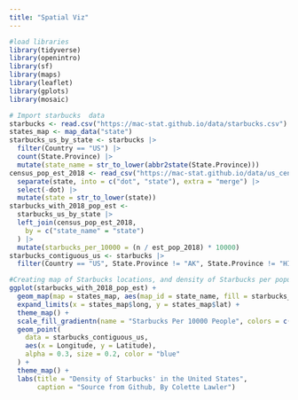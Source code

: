 ```yaml
---
title: "Spatial Viz"
---
```


```r
#load libraries
library(tidyverse)
library(openintro)
library(sf)
library(maps)
library(leaflet)
library(gplots)
library(mosaic)
```


```r
# Import starbucks  data
starbucks <- read.csv("https://mac-stat.github.io/data/starbucks.csv")
states_map <- map_data("state")
starbucks_us_by_state <- starbucks |>
  filter(Country == "US") |>
  count(State.Province) |>
  mutate(state_name = str_to_lower(abbr2state(State.Province)))
census_pop_est_2018 <- read_csv("https://mac-stat.github.io/data/us_census_2018_state_pop_est.csv") |>
  separate(state, into = c("dot", "state"), extra = "merge") |>
  select(-dot) |>
  mutate(state = str_to_lower(state))
starbucks_with_2018_pop_est <-
  starbucks_us_by_state |>
  left_join(census_pop_est_2018,
    by = c("state_name" = "state")
  ) |>
  mutate(starbucks_per_10000 = (n / est_pop_2018) * 10000)
starbucks_contiguous_us <- starbucks |>
  filter(Country == "US", State.Province != "AK", State.Province != "HI")

#Creating map of Starbucks locations, and density of Starbucks per population
ggplot(starbucks_with_2018_pop_est) +
  geom_map(map = states_map, aes(map_id = state_name, fill = starbucks_per_10000)) +
  expand_limits(x = states_map$long, y = states_map$lat) +
  theme_map() +
  scale_fill_gradientn(name = "Starbucks Per 10000 People", colors = c("darkgreen", "green", "lightgreen"), values = scales::rescale(seq(0, 100, by = 5))) +
  geom_point(
    data = starbucks_contiguous_us,
    aes(x = Longitude, y = Latitude),
    alpha = 0.3, size = 0.2, color = "blue"
  ) +
  theme_map() +
  labs(title = "Density of Starbucks' in the United States", 
       caption = "Source from Github, By Colette Lawler")
```
